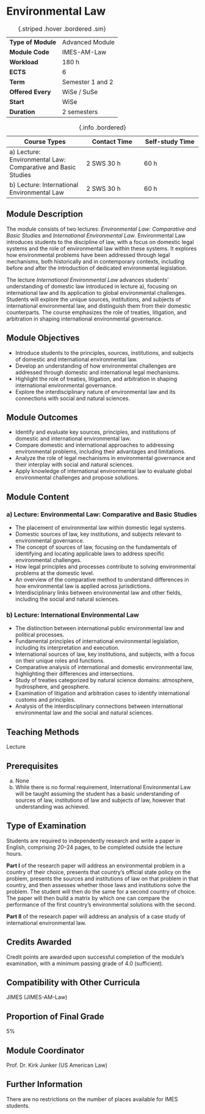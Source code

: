 # Environmental Law {.unnumbered}

| | |
|----|---|
| **Type of Module** | Advanced Module |
| **Module Code** | IMES-AM-Law |
| **Workload** | 180 h |
| **ECTS** | 6 |
| **Term** | Semester 1 and 2 |
| **Offered Every** | WiSe / SuSe |
| **Start** | WiSe |
| **Duration** | 2 semesters |
: {.striped .hover .bordered .sm}


| Course Types | Contact Time | Self-study Time | 
|----|---|---|
a) Lecture: Environmental Law: Comparative and Basic Studies | 2 SWS 30 h | 60 h |
b) Lecture: International Environmental Law | 2 SWS 30 h | 60 h |
: {.info .bordered}

## Module Description

The module consists of two lectures: *Environmental Law: Comparative and Basic Studies* and *International Environmental Law*. Environmental Law introduces students to the discipline of law, with a focus on domestic legal systems and the role of environmental law within these systems. It explores how environmental problems have been addressed through legal mechanisms, both historically and in contemporary contexts, including before and after the introduction of dedicated environmental legislation.

The lecture *International Environmental Law* advances students’ understanding of domestic law introduced in lecture a), focusing on international law and its application to global environmental challenges. Students will explore the unique sources, institutions, and subjects of international environmental law, and distinguish them from their domestic counterparts. The course emphasizes the role of treaties, litigation, and arbitration in shaping international environmental governance.

## Module Objectives

- Introduce students to the principles, sources, institutions, and subjects of domestic and international environmental law.
- Develop an understanding of how environmental challenges are addressed through domestic and international legal mechanisms.
- Highlight the role of treaties, litigation, and arbitration in shaping international environmental governance.
- Explore the interdisciplinary nature of environmental law and its connections with social and natural sciences.

## Module Outcomes

- Identify and evaluate key sources, principles, and institutions of domestic and international environmental law.
- Compare domestic and international approaches to addressing environmental problems, including their advantages and limitations.
- Analyze the role of legal mechanisms in environmental governance and their interplay with social and natural sciences.
- Apply knowledge of international environmental law to evaluate global environmental challenges and propose solutions.

## Module Content

### a) Lecture: Environmental Law: Comparative and Basic Studies

- The placement of environmental law within domestic legal systems.
- Domestic sources of law, key institutions, and subjects relevant to environmental governance.
- The concept of sources of law, focusing on the fundamentals of identifying and locating applicable laws to address specific environmental challenges.
- How legal principles and processes contribute to solving environmental problems at the domestic level.
- An overview of the comparative method to understand differences in how environmental law is applied across jurisdictions.
- Interdisciplinary links between environmental law and other fields, including the social and natural sciences.

### b) Lecture: International Environmental Law

- The distinction between international public environmental law and political processes.
- Fundamental principles of international environmental legislation, including its interpretation and execution.
- International sources of law, key institutions, and subjects, with a focus on their unique roles and functions.
- Comparative analysis of international and domestic environmental law, highlighting their differences and intersections.
- Study of treaties categorized by natural science domains: atmosphere, hydrosphere, and geosphere.
- Examination of litigation and arbitration cases to identify international customs and principles.
- Analysis of the interdisciplinary connections between international environmental law and the social and natural sciences.

## Teaching Methods

Lecture

## Prerequisites

a) None  
b) While there is no formal requirement, International Environmental Law will be taught assuming the student has a basic understanding of sources of law, institutions of law and subjects of law, however that understanding was achieved.

## Type of Examination

Students are required to independently research and write a paper in English, comprising 20–24 pages, to be completed outside the lecture hours.

**Part I** of the research paper will address an environmental problem in a country of their choice, presents that country’s official state policy on the problem, presents the sources and institutions of law on that problem in that country, and then assesses whether those laws and institutions solve the problem. The student will then do the same for a second country of choice. The paper will then build a matrix by which one can compare the performance of the first country’s environmental solutions with the second.

**Part II** of the research paper will address an analysis of a case study of international environmental law.

## Credits Awarded

Credit points are awarded upon successful completion of the module's examination, with a minimum passing grade of 4.0 (sufficient).

## Compatibility with Other Curricula

JIMES (JIMES-AM-Law)

## Proportion of Final Grade

5%

## Module Coordinator

Prof. Dr. Kirk Junker (US American Law)

## Further Information

There are no restrictions on the number of places available for IMES students.
